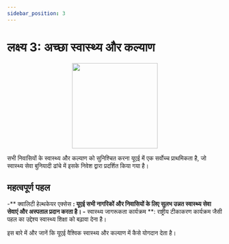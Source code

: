 ```yaml
---
sidebar_position: 3
---
```


# लक्ष्य 3: अच्छा स्वास्थ्य और कल्याण

<p align="center"><img src="https://www.un.org/sustainabledevelopment/wp-content/uploads/2019/08/E-Goal-03-1024x1024.png" width="200" height="200"/></p>

सभी निवासियों के स्वास्थ्य और कल्याण को सुनिश्चित करना यूएई में एक सर्वोच्च प्राथमिकता है, जो स्वास्थ्य सेवा बुनियादी ढांचे में इसके निवेश द्वारा प्रदर्शित किया गया है।

## महत्वपूर्ण पहल

-** क्वालिटी हेल्थकेयर एक्सेस **: यूएई सभी नागरिकों और निवासियों के लिए सुलभ उन्नत स्वास्थ्य सेवा सेवाएं और अस्पताल प्रदान करता है।
-** स्वास्थ्य जागरूकता कार्यक्रम **: राष्ट्रीय टीकाकरण कार्यक्रम जैसी पहल का उद्देश्य स्वास्थ्य शिक्षा को बढ़ावा देना है।

इस बारे में और जानें कि यूएई वैश्विक स्वास्थ्य और कल्याण में कैसे योगदान देता है।
